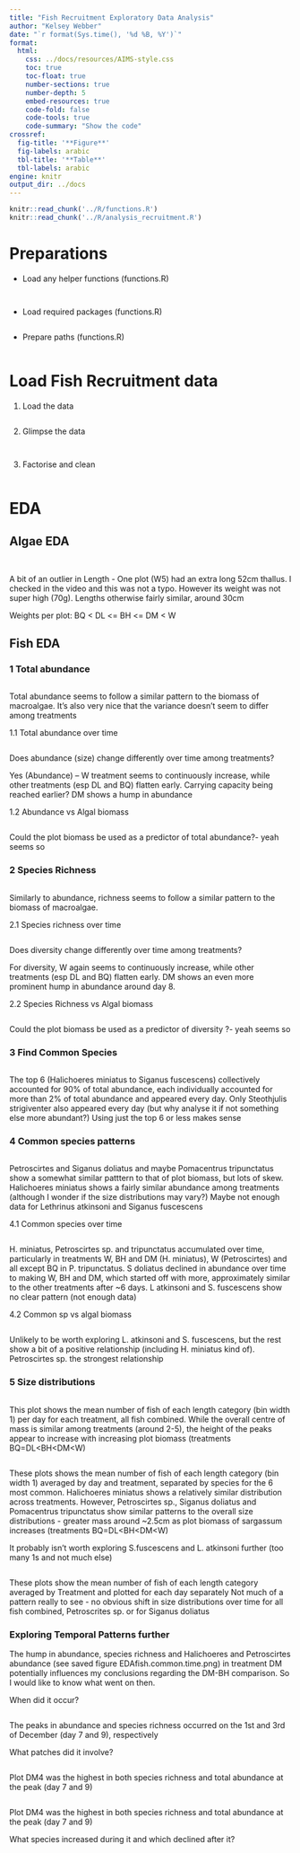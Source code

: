 ```yaml
---
title: "Fish Recruitment Exploratory Data Analysis"
author: "Kelsey Webber"
date: "`r format(Sys.time(), '%d %B, %Y')`"
format: 
  html:
    css: ../docs/resources/AIMS-style.css
    toc: true
    toc-float: true
    number-sections: true
    number-depth: 5
    embed-resources: true
    code-fold: false
    code-tools: true
    code-summary: "Show the code"
crossref:
  fig-title: '**Figure**'
  fig-labels: arabic
  tbl-title: '**Table**'
  tbl-labels: arabic
engine: knitr
output_dir: ../docs
---
```


```r
knitr::read_chunk('../R/functions.R')
knitr::read_chunk('../R/analysis_recruitment.R')

```

# Preparations

- Load any helper functions (functions.R)

```r
```

```r
```


- Load required packages (functions.R)

```r
```

- Prepare paths (functions.R)

```r

```

# Load Fish Recruitment data

1. Load the data
```r
```

2. Glimpse the data
```r
```

```r
```

3. Factorise and clean
```r
```

# EDA

## Algae EDA

```r
```

```r
```
A bit of an outlier in Length - One plot (W5) had an extra long 52cm thallus. I checked in the video and this was not a typo. However its weight was not super high (70g). Lengths otherwise fairly similar, around 30cm

Weights per plot: BQ < DL <= BH <= DM < W

## Fish EDA

### 1 Total abundance
```r
```
Total abundance seems to follow a similar pattern to the biomass of macroalgae. It’s also very nice that the variance doesn’t seem to differ among treatments

1.1 Total abundance over time
```r
```
Does abundance (size) change differently over time among treatments?

Yes (Abundance) – W treatment seems to continuously increase, while other treatments (esp DL and BQ) flatten early. Carrying capacity being reached earlier? DM shows a hump in abundance

1.2 Abundance vs Algal biomass
```r
```
Could the plot biomass be used as a predictor of total abundance?- yeah seems so

### 2 Species Richness

```r
```
Similarly to abundance, richness seems to follow a similar pattern to the biomass of macroalgae.


2.1 Species richness over time
```r
```
Does diversity change differently over time among treatments?

For diversity,  W again seems to continuously increase, while other treatments (esp DL and BQ) flatten early. DM shows an even more prominent hump in abundance around day 8.

2.2 Species Richness vs Algal biomass
```r
```

Could the plot biomass be used as a predictor of diversity ?- yeah seems so

### 3 Find Common Species
```r
```
The top 6 (Halichoeres miniatus to Siganus fuscescens) collectively accounted for 90% of total abundance, each individually accounted for more than 2% of total abundance and appeared every day. Only Steothjulis strigiventer also appeared every day (but why analyse it if not something else more abundant?) Using just the top 6 or less makes sense

### 4 Common species patterns
```r
```

Petroscirtes and Siganus doliatus and maybe Pomacentrus tripunctatus show a somewhat similar patttern to that of plot biomass, but lots of skew. Halichoeres miniatus shows a fairly similar abundance among treatments (although I wonder if the size distributions may vary?) Maybe not enough data for Lethrinus atkinsoni and Siganus fuscescens

4.1 Common species over time
```r
```

H. miniatus, Petroscirtes sp. and tripunctatus accumulated over time, particularly in treatments W, BH and DM (H. miniatus), W (Petroscirtes) and all except BQ in P. tripunctatus. S doliatus declined in abundance over time to making W, BH and DM, which started off with more, approximately similar to the other treatments after ~6 days. L atkinsoni and S. fuscescens show no clear pattern (not enough data)

4.2 Common sp vs algal biomass
```r
```
Unlikely to be worth exploring L. atkinsoni and S. fuscescens, but the rest show a bit of a positive relationship (including H. miniatus kind of). Petroscirtes sp. the strongest relationship

### 5 Size distributions

```r
```
This plot shows the mean number of fish of each length category (bin width 1) per day for each treatment, all fish combined.
While the overall centre of mass is similar among treatments (around 2-5), the height of the peaks appear to increase with increasing plot biomass (treatments BQ=DL<BH<DM<W)

```r
```
These plots shows the mean number of fish of each length category (bin width 1) averaged by day and treatment, separated by species for the 6 most common.
Halichoeres miniatus shows a relatively similar distribution across treatments. However, Petroscirtes sp., Siganus doliatus and Pomacentrus tripunctatus show similar patterns to the overall size distributions - greater mass around ~2.5cm as plot biomass of sargassum increases (treatments BQ=DL<BH<DM<W)

It probably isn't worth exploring S.fuscescens and L. atkinsoni further (too many 1s and not much else)


```r
```
These plots show the mean number of fish of each length category averaged by Treatment and plotted for each day separately
Not much of a pattern really to see - no obvious shift in size distributions over time for all fish combined, Petroscrites sp. or for Siganus doliatus


### Exploring Temporal Patterns further

The hump in abundance, species richness and Halichoeres and Petroscirtes abundance (see saved figure EDAfish.common.time.png) in treatment DM potentially influences my conclusions regarding the DM-BH comparison. So I would like to know what went on then.

When did it occur?

```r
```
The peaks in abundance and species richness occurred on the 1st and 3rd of December (day 7 and 9), respectively

What patches did it involve?
```r
```
Plot DM4 was the highest in both species richness and total abundance at the peak (day 7 and 9)

```r
```

Plot DM4 was the highest in both species richness and total abundance at the peak (day 7 and 9)

What species increased during it and which declined after it?
```r
```

```r
```